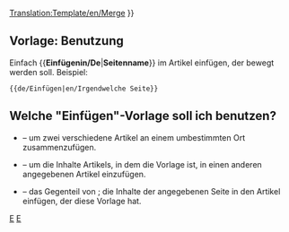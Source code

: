 <noinclude>[[Translation:Template/en/Merge]]</noinclude><noinclude></noinclude>
{{de/Ambox| Typ   = Bewegen
| Bild  = en/Mergeto.png
| Text  =  {{#IF: {{{1|}}} |Es wurde vorgeschlagen, dass dieser Artikel oder dieser Teil mit ''[[:{{NAMESPACE}}:{{{1}}}|{{{1}}}]]'' ([[:{{NAMESPACE}} talk:{{{1}}}|Discuss]]) <span class="plainlinks">[http://en.wikipedia.org/wiki/Wikipedia:Merging zusammengefügt]</span> werden soll.<!--
                            -->  | Keine Seite wurde vorgeschlagen. Bitte diese Vorlage löschen oder aktualisieren.
}} }}<includeonly>{{{2|[[Category:en/Articles to be merged|{{PAGENAME}}]]}}}</includeonly><noinclude>

==Vorlage: Benutzung==
Einfach <nowiki>{{</nowiki>'''Einfügenin/De'''|'''Seitenname'''<nowiki>}}</nowiki> im Artikel einfügen, der bewegt werden soll. Beispiel:
<pre>{{de/Einfügen|en/Irgendwelche Seite}}</pre>

== Welche "Einfügen"-Vorlage soll ich benutzen? ==
* {{en/S|de/Einfügen}} &ndash; um zwei verschiedene Artikel an einem umbestimmten Ort zusammenzufügen.
* {{en/S|de/Einfügenin}} &ndash; um die Inhalte Artikels, in dem die Vorlage ist, in einen anderen angegebenen Artikel einzufügen.
* {{en/S|de/Einfügenvon}} &ndash; das Gegenteil von {{en/S|de/Einfügenin}}; die Inhalte der angegebenen Seite in den Artikel einfügen, der diese Vorlage hat.

[[Category:de/Vorlagen|E]][[Category:de/Message-Boxen|E]]</noinclude>